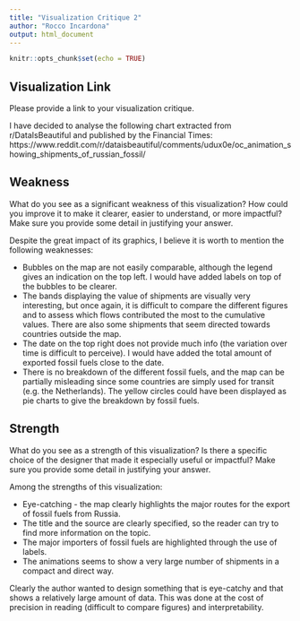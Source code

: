 ```yaml
---
title: "Visualization Critique 2"
author: "Rocco Incardona"
output: html_document
---
```


```r
knitr::opts_chunk$set(echo = TRUE)
```

## Visualization Link

Please provide a link to your visualization critique.

I have decided to analyse the following chart extracted from r/DataIsBeautiful and published by the Financial Times:
https://www.reddit.com/r/dataisbeautiful/comments/udux0e/oc_animation_showing_shipments_of_russian_fossil/



## Weakness

What do you see as a significant weakness of this visualization? How could you improve it to make it clearer, easier to understand, or more impactful? Make sure you provide some detail in justifying your answer.

Despite the great impact of its graphics, I believe it is worth to mention the following weaknesses:

* Bubbles on the map are not easily comparable, although the legend gives an indication on the top left. I would have added labels on top of the bubbles to be clearer.
* The bands displaying the value of shipments are visually very interesting, but once again, it is difficult to compare the different figures and to assess which flows contributed the most to the cumulative values. There are also some shipments that seem directed towards countries outside the map.
* The date on the top right does not provide much info (the variation over time is difficult to perceive). I would have added the total amount of exported fossil fuels close to the date.
* There is no breakdown of the different fossil fuels, and the map can be partially misleading since some countries are simply used for transit (e.g. the Netherlands). The yellow circles could have been displayed as pie charts to give the breakdown by fossil fuels.

## Strength

What do you see as a strength of this visualization? Is there a specific choice of the designer that made it especially useful or impactful? Make sure you provide some detail in justifying your answer.

Among the strengths of this visualization:

* Eye-catching - the map clearly highlights the major routes for the export of fossil fuels from Russia.
* The title and the source are clearly specified, so the reader can try to find more information on the topic.
* The major importers of fossil fuels are highlighted through the use of labels.
* The animations seems to show a very large number of shipments in a compact and direct way.

Clearly the author wanted to design something that is eye-catchy and that shows a relatively large amount of data.
This was done at the cost of precision in reading (difficult to compare figures) and interpretability.

